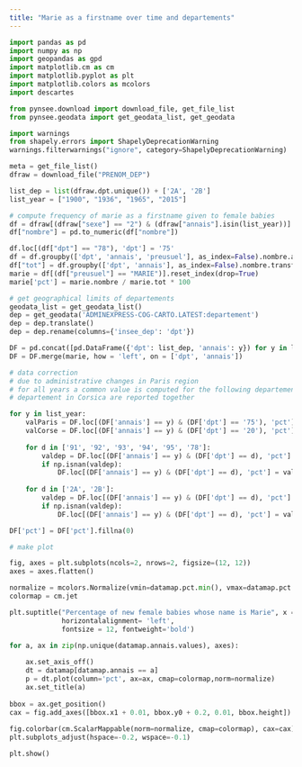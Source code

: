 ```yaml
---
title: "Marie as a firstname over time and departements"
---
```



```python

import pandas as pd
import numpy as np
import geopandas as gpd
import matplotlib.cm as cm
import matplotlib.pyplot as plt
import matplotlib.colors as mcolors
import descartes

from pynsee.download import download_file, get_file_list
from pynsee.geodata import get_geodata_list, get_geodata
```

```python
import warnings
from shapely.errors import ShapelyDeprecationWarning
warnings.filterwarnings("ignore", category=ShapelyDeprecationWarning)
```

```python
meta = get_file_list()
dfraw = download_file("PRENOM_DEP")
```

```python
list_dep = list(dfraw.dpt.unique()) + ['2A', '2B']
list_year = ["1900", "1936", "1965", "2015"]
```

```python
# compute frequency of marie as a firstname given to female babies
df = dfraw[(dfraw["sexe"] == "2") & (dfraw["annais"].isin(list_year))].reset_index(drop=True)
df["nombre"] = pd.to_numeric(df["nombre"])

df.loc[(df["dpt"] == "78"), 'dpt'] = '75'
df = df.groupby(['dpt', 'annais', 'preusuel'], as_index=False).nombre.agg('sum')
df["tot"] = df.groupby(['dpt', 'annais'], as_index=False).nombre.transform('sum')
marie = df[(df["preusuel"] == "MARIE")].reset_index(drop=True)
marie['pct'] = marie.nombre / marie.tot * 100
```

```python
# get geographical limits of departements
geodata_list = get_geodata_list()
dep = get_geodata('ADMINEXPRESS-COG-CARTO.LATEST:departement')
dep = dep.translate()
dep = dep.rename(columns={'insee_dep': 'dpt'})
```

```python
DF = pd.concat([pd.DataFrame({'dpt': list_dep, 'annais': y}) for y in list_year])
DF = DF.merge(marie, how = 'left', on = ['dpt', 'annais'])
```

```python
# data correction
# due to administrative changes in Paris region
# for all years a common value is computed for the following departement : '75', '91', '92', '93', '94', '95', '78'
# departement in Corsica are reported together

for y in list_year:
    valParis = DF.loc[(DF['annais'] == y) & (DF['dpt'] == '75'), 'pct'].values
    valCorse = DF.loc[(DF['annais'] == y) & (DF['dpt'] == '20'), 'pct'].values
    
    for d in ['91', '92', '93', '94', '95', '78']:
        valdep = DF.loc[(DF['annais'] == y) & (DF['dpt'] == d), 'pct'].values
        if np.isnan(valdep):
            DF.loc[(DF['annais'] == y) & (DF['dpt'] == d), 'pct'] = valParis
            
    for d in ['2A', '2B']:
        valdep = DF.loc[(DF['annais'] == y) & (DF['dpt'] == d), 'pct'].values
        if np.isnan(valdep):
            DF.loc[(DF['annais'] == y) & (DF['dpt'] == d), 'pct'] = valCorse

DF['pct'] = DF['pct'].fillna(0)
```

```python
# make plot

fig, axes = plt.subplots(ncols=2, nrows=2, figsize=(12, 12))
axes = axes.flatten()

normalize = mcolors.Normalize(vmin=datamap.pct.min(), vmax=datamap.pct.max())
colormap = cm.jet

plt.suptitle("Percentage of new female babies whose name is Marie", x = 0.3, y = 0.9,
             horizontalalignment= 'left',
             fontsize = 12, fontweight='bold')

for a, ax in zip(np.unique(datamap.annais.values), axes):
    
    ax.set_axis_off()
    dt = datamap[datamap.annais == a]
    p = dt.plot(column='pct', ax=ax, cmap=colormap,norm=normalize)
    ax.set_title(a)
    
bbox = ax.get_position() 
cax = fig.add_axes([bbox.x1 + 0.01, bbox.y0 + 0.2, 0.01, bbox.height])
    
fig.colorbar(cm.ScalarMappable(norm=normalize, cmap=colormap), cax=cax)
plt.subplots_adjust(hspace=-0.2, wspace=-0.1)

plt.show()
```
